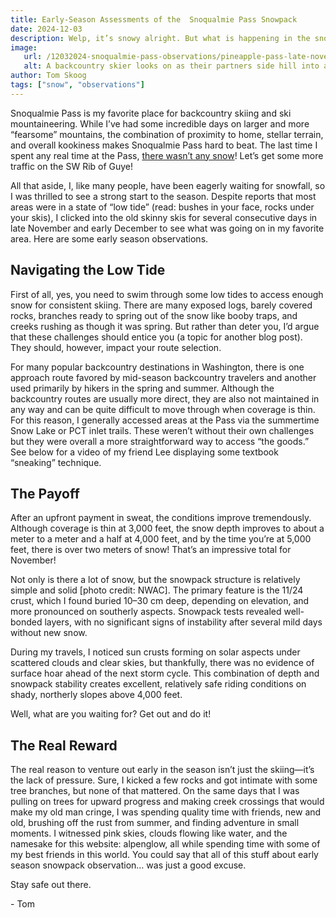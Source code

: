 ```yaml
---
title: Early-Season Assessments of the  Snoqualmie Pass Snowpack
date: 2024-12-03
description: Welp, it’s snowy alright. But what is happening in the snowpack and how will this affect back country travelers in the 2024-2025 season?
image:
   url: /12032024-snoqualmie-pass-observations/pineapple-pass-late-november.webp
   alt: A backcountry skier looks on as their partners side hill into a basin photo taken in the Alpental backcountry, near Snoqualmie Pass, Washington.
author: Tom Skoog
tags: ["snow", "observations"]
---
```


Snoqualmie Pass is my favorite place for backcountry skiing and ski mountaineering. While I’ve had some incredible days on larger and more “fearsome” mountains, the combination of proximity to home, stellar terrain, and overall kookiness makes Snoqualmie Pass hard to beat. The last time I spent any real time at the Pass, [there wasn’t any snow](https://www.youtube.com/watch?v=36o2TN2vH3c)\! Let’s get some more traffic on the SW Rib of Guye\!

All that aside, I, like many people, have been eagerly waiting for snowfall, so I was thrilled to see a strong start to the season. Despite reports that most areas were in a state of “low tide” (read: bushes in your face, rocks under your skis), I clicked into the old skinny skis for several consecutive days in late November and early December to see what was going on in my favorite area. Here are some early season observations.

## **Navigating the Low Tide**

First of all, yes, you need to swim through some low tides to access enough snow for consistent skiing. There are many exposed logs, barely covered rocks, branches ready to spring out of the snow like booby traps, and creeks rushing as though it was spring. But rather than deter you, I’d argue that these challenges should entice you (a topic for another blog post). They should, however, impact your route selection.

For many popular backcountry destinations in Washington, there is one approach route favored by mid-season backcountry travelers and another used primarily by hikers in the spring and summer. Although the backcountry routes are usually more direct, they are also not maintained in any way and can be quite difficult to move through when coverage is thin. For this reason, I generally accessed areas at the Pass via the summertime Snow Lake or PCT inlet trails. These weren’t without their own challenges but they were overall a more straightforward way to access “the goods.” See below for a video of my friend Lee displaying some textbook “sneaking” technique.

<BlogVideo src="12032024-snoqualmie-pass-observations/lee-sneaking-technique.webm" />

## **The Payoff**

After an upfront payment in sweat, the conditions improve tremendously. Although coverage is thin at 3,000 feet, the snow depth improves to about a meter to a meter and a half at 4,000 feet, and by the time you’re at 5,000 feet, there is over two meters of snow\! That’s an impressive total for November\!

Not only is there a lot of snow, but the snowpack structure is relatively simple and solid \[photo credit: NWAC\]. The primary feature is the 11/24 crust, which I found buried 10–30 cm deep, depending on elevation, and more pronounced on southerly aspects. Snowpack tests revealed well-bonded layers, with no significant signs of instability after several mild days without new snow.

During my travels, I noticed sun crusts forming on solar aspects under scattered clouds and clear skies, but thankfully, there was no evidence of surface hoar ahead of the next storm cycle. This combination of depth and snowpack stability creates excellent, relatively safe riding conditions on shady, northerly slopes above 4,000 feet.

Well, what are you waiting for? Get out and do it\!

## **The Real Reward**

<BlogVideo src="12032024-snoqualmie-pass-observations/
snoqualmie-cloud-falls.webm" />

The real reason to venture out early in the season isn’t just the skiing—it’s the lack of pressure. Sure, I kicked a few rocks and got intimate with some tree branches, but none of that mattered. On the same days that I was pulling on trees for upward progress and making creek crossings that would make my old man cringe, I was spending quality time with friends, new and old, brushing off the rust from summer, and finding adventure in small moments. I witnessed pink skies, clouds flowing like water, and the namesake for this website: alpenglow, all while spending time with some of my best friends in this world. You could say that all of this stuff about early season snowpack observation… was just a good excuse.

<BlogImage
   src="12032024-snoqualmie-pass-observations/alpenglow-through-trees-snoqualmie-pass-late-november.webp"
   alt="Alpenglow through trees, Snoqualmie Pass, late November 2024."
/>
Stay safe out there.

\- Tom
